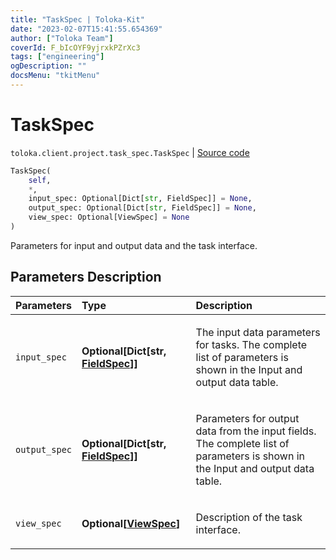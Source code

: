 ```yaml
---
title: "TaskSpec | Toloka-Kit"
date: "2023-02-07T15:41:55.654369"
author: ["Toloka Team"]
coverId: F_bIcOYF9yjrxkPZrXc3
tags: ["engineering"]
ogDescription: ""
docsMenu: "tkitMenu"
---
```


# TaskSpec
`toloka.client.project.task_spec.TaskSpec` | [Source code](https://github.com/Toloka/toloka-kit/blob/v1.1.3/src/client/project/task_spec.py#L8)

```python
TaskSpec(
    self,
    *,
    input_spec: Optional[Dict[str, FieldSpec]] = None,
    output_spec: Optional[Dict[str, FieldSpec]] = None,
    view_spec: Optional[ViewSpec] = None
)
```

Parameters for input and output data and the task interface.

## Parameters Description

| Parameters | Type | Description |
| :----------| :----| :-----------|
`input_spec`|**Optional\[Dict\[str, [FieldSpec](/docs-new/toloka-kit/reference/toloka.client.project.field_spec.FieldSpec)\]\]**|<p>The input data parameters for tasks. The complete list of parameters is shown in the Input and output data table.</p>
`output_spec`|**Optional\[Dict\[str, [FieldSpec](/docs-new/toloka-kit/reference/toloka.client.project.field_spec.FieldSpec)\]\]**|<p>Parameters for output data from the input fields. The complete list of parameters is shown in the Input and output data table.</p>
`view_spec`|**Optional\[[ViewSpec](/docs-new/toloka-kit/reference/toloka.client.project.view_spec.ViewSpec)\]**|<p>Description of the task interface.</p>

